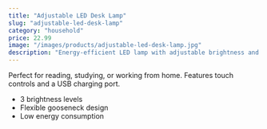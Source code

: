 ```yaml
---
title: "Adjustable LED Desk Lamp"
slug: "adjustable-led-desk-lamp"
category: "household"
price: 22.99
image: "/images/products/adjustable-led-desk-lamp.jpg"
description: "Energy-efficient LED lamp with adjustable brightness and angle."
---
```


Perfect for reading, studying, or working from home. Features touch controls and a USB charging port.

- 3 brightness levels
- Flexible gooseneck design
- Low energy consumption


